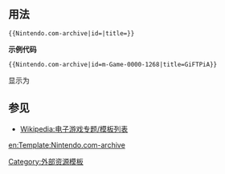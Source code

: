 {{Documentation subpage}}
<!-- PLEASE ADD CATEGORIES AND INTERWIKIS AT THE BOTTOM OF THIS PAGE. -->
== 用法 ==
<pre>
{{Nintendo.com-archive|id=|title=}}
</pre>

'''示例代码'''
<pre>{{Nintendo.com-archive|id=m-Game-0000-1268|title=GiFTPiA}}</pre>

显示为

{{Nintendo.com-archive|id=m-Game-0000-1268|title=GiFTPiA}}

== 参见 ==
*[[Wikipedia:电子游戏专题/模板列表]]

<includeonly>
[[Category:电子游戏外部链接模板|{{PAGENAME}}]]
[[Category:外部资源模板]]

[[en:Template:Nintendo.com-archive]]
</includeonly>
